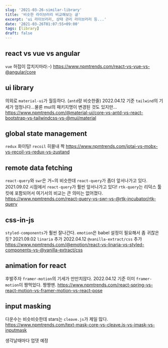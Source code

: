 ```yaml
---
slug: '2021-03-26-similar-library'
title: '비슷한 라이브러리 비교해보는 글'
excerpt: 'ui 라이브러리, 상태 관리 라이브러리 등...'
date: '2021-03-26T01:07:55+09:00'
tags: [library]
draft: false
---
```


## react vs vue vs angular

`vue` 허접이 깝치지마라:-)
https://www.npmtrends.com/react-vs-vue-vs-@angular/core

## ui library

의외로 `material-ui`가 월등하다. (`antd`랑 비슷한줄)
2022.04.12 기준 `tailwind`의 기세가 엄청나다...물론 mui의 패키지명이 변경된 것도 있지만...
https://www.npmtrends.com/@material-ui/core-vs-antd-vs-react-bootstrap-vs-tailwindcss-vs-@mui/material

## global state management

`redux` 화이팅!
`recoil` 히믈내 짝
https://www.npmtrends.com/jotai-vs-mobx-vs-recoil-vs-redux-vs-zustand

## remote data fetching

`react-query`와 `swr`은 거~의 비슷한데 `react-query`가 좀더 앞서나가고 있다.
2021.09.02 시점에서 `react-query`가 훨씬 앞서나가고 있다!
`rtk-query`는 리덕스 툴킷에 포함되어서 여기서의 비교는 큰 의미는 없어졌다.
https://www.npmtrends.com/react-query-vs-swr-vs-@rtk-incubator/rtk-query

## css-in-js

`styled-components`가 훨씬 잘나간다. `emotion`은 babel 설정이 필요해서 좀 귀찮은듯?
2021.09.02 `linaria` 추가
2022.04.12 `@vanilla-extract/css` 추가
https://www.npmtrends.com/@emotion/react-vs-linaria-vs-styled-components-vs-@vanilla-extract/css

## animation for react

후발주자 `framer-motion`의 기세가 만만치않다.
2022.04.12 기준 이미 `framer-motion`이 짱먹었다. 짱짱맨.
https://www.npmtrends.com/react-spring-vs-react-motion-vs-framer-motion-vs-react-pose

## input masking

다운수는 비슷비슷한데 stars는 `cleave.js`가 제일 많다.
https://www.npmtrends.com/text-mask-core-vs-cleave.js-vs-imask-vs-inputmask

생각날때마다 업뎃 예정
